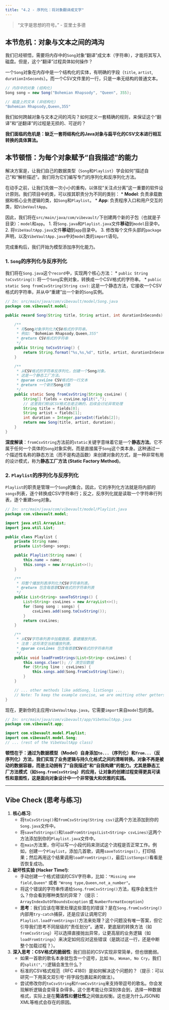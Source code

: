 ```yaml
---
title: "4.2 - 序列化：将对象翻译成文字"
---
```


> "文字是思想的符号。" - 亚里士多德

## 本节危机：对象与文本之间的鸿沟

我们已经顿悟，需要将内存中的`Song`对象“翻译”成文本（字符串），才能将其写入磁盘。但是，这个“翻译”过程具体如何操作？

一个`Song`对象在内存中是一个结构化的实体，有明确的字段（`title`, `artist`, `durationInSeconds`）。而一个CSV文件里的一行，只是一串无结构的普通文本。

```java
// 内存中的对象 (结构化)
Song song = new Song("Bohemian Rhapsody", "Queen", 355);

// 磁盘上的文本 (非结构化)
"Bohemian Rhapsody,Queen,355"
```

我们如何跨越对象与文本之间的鸿沟？如何定义一套精确的规则，来保证这个“翻译”和“逆翻译”的过程是无损的、可逆的？

**我们面临的危机是：缺乏一套将结构化的Java对象与扁平化的CSV文本进行相互转换的具体算法。**

## 本节顿悟：为每个对象赋予“自我描述”的能力

解决方案是，让我们自己的数据类型（`Song`和`Playlist`）学会如何“描述自己”和“解析描述”。我们将为它们编写专门的序列化和反序列化方法。

在动手之前，让我们先做一次小小的重构，以体现“关注点分离”这一重要的软件设计原则。我们项目中的类，可以按其职责分为不同的类别：
*   **Model**: 负责承载数据和核心业务逻辑的类，如`Song`和`Playlist`。
*   **App**: 负责程序入口和用户交互的类，如`VibeVaultApp`。

因此，我们将在`src/main/java/com/vibevault/`下创建两个新的子包（也就是子目录）：`model`和`app`。
1.  将`Song.java`和`Playlist.java`文件**移动**到`model`目录中。
2.  将`VibeVaultApp.java`文件**移动**到`app`目录中。
3.  修改每个文件头部的`package`声明，以及`VibeVaultApp.java`中对`model`类的`import`语句。

完成重构后，我们开始为模型添加序列化能力。

### 1. `Song`的序列化与反序列化

我们将在`Song.java`这个`record`中，实现两个核心方法：
*   `public String toCsvString()`: 将一个`Song`实例对象，转换成一个CSV格式的字符串。
*   `public static Song fromCsvString(String csv)`: 这是一个静态方法，它接收一个CSV格式的字符串，并从中“重建”出一个新的`Song`实例。

```java
// In: src/main/java/com/vibevault/model/Song.java
package com.vibevault.model;

public record Song(String title, String artist, int durationInSeconds) {

    /**
     * 将Song对象序列化为CSV格式的字符串。
     * 例如: "Bohemian Rhapsody,Queen,355"
     * @return CSV格式的字符串
     */
    public String toCsvString() {
        return String.format("%s,%s,%d", title, artist, durationInSeconds);
    }

    /**
     * 从CSV格式的字符串反序列化，创建一个Song对象。
     * 这是一个静态工厂方法。
     * @param csvLine CSV格式的一行文本
     * @return 一个新的Song对象
     */
    public static Song fromCsvString(String csvLine) {
        String[] fields = csvLine.split(",");
        // 这里我们假设CSV格式总是正确的，后续会讨论异常处理
        String title = fields[0];
        String artist = fields[1];
        int duration = Integer.parseInt(fields[2]);
        return new Song(title, artist, duration);
    }
}
```
**深度解读**：`fromCsvString`方法前的`static`关键字意味着它是一个**静态方法**。它不属于任何一个具体的`Song`对象实例，而是直接属于`Song`这个类本身。这种通过一个描述性名称的静态方法（而不是构造函数）来创建对象的方式，是一种非常有用的设计模式，称为**静态工厂方法 (Static Factory Method)**。

### 2. `Playlist`的序列化与反序列化

`Playlist`的职责是管理一个`Song`的集合。因此，它的序列化方法就是将内部的`songs`列表，逐个转换成CSV字符串行；反之，反序列化就是读取一个字符串行列表，逐个重建`Song`对象。

```java
// In: src/main/java/com/vibevault/model/Playlist.java
package com.vibevault.model;

import java.util.ArrayList;
import java.util.List;

public class Playlist {
    private String name;
    private List<Song> songs;

    public Playlist(String name) {
        this.name = name;
        this.songs = new ArrayList<>();
    }

    /**
     * 将整个播放列表序列化为CSV字符串列表。
     * @return 包含每首歌CSV格式的字符串列表
     */
    public List<String> saveToStrings() {
        List<String> csvLines = new ArrayList<>();
        for (Song song : songs) {
            csvLines.add(song.toCsvString());
        }
        return csvLines;
    }

    /**
     * 从CSV字符串列表中加载数据，重建播放列表。
     * 注意：这将清空当前播放列表。
     * @param csvLines 包含每首歌CSV格式的字符串列表
     */
    public void loadFromStrings(List<String> csvLines) {
        this.songs.clear(); // 清空旧数据
        for (String line : csvLines) {
            this.songs.add(Song.fromCsvString(line));
        }
    }

    // ... other methods like addSong, listSongs ...
    // Note: To keep the example concise, we are omitting other getters like getName().
}
```

现在，更新你的主应用`VibeVaultApp.java`，它需要`import`来自`model`包的类。

```java
// In: src/main/java/com/vibevault/app/VibeVaultApp.java
package com.vibevault.app;

import com.vibevault.model.Playlist;
import com.vibevault.model.Song;
// ... (rest of the VibeVaultApp class)
```

**顿悟在于：通过为数据模型（Model）自身添加`to...`（序列化）和`from...`（反序列化）方法，我们实现了业务逻辑与持久化格式之间的清晰转换。对象不再是被动的数据容器，而是主动拥有了“自我描述”和“自我构建”的能力。尤其是静态工厂方法模式（如`Song.fromCsvString`）的应用，让对象的创建过程变得更具可读性和意图性，这是面向对象设计中一个非常强大和优雅的实践。**

---

## Vibe Check (思考与练习)

1.  **核心练习**:
    *   将`toCsvString()`和`fromCsvString(String csv)`这两个方法添加到你的`Song.java`文件中。
    *   将`saveToStrings()`和`loadFromStrings(List<String> csvLines)`这两个方法添加到你的`Playlist.java`文件中。
    *   在`main`方法里，你可以写一小段代码来测试这个流程是否正常工作。例如，创建一个`Playlist`，添加几首歌，调用`saveToStrings()`，打印结果；然后再用这个结果调用`loadFromStrings()`，最后`listSongs()`看看是否恢复成功。

2.  **破坏性实验 (Hacker Time!)**:
    *   手动创建一个格式错误的CSV字符串，比如：`"Missing one field,Queen"` 或者 `"Wrong type,Queen,not_a_number"`。
    *   将这个错误的字符串传递给`Song.fromCsvString()`方法，程序会发生什么？你会看到哪种类型的异常？（提示：`ArrayIndexOutOfBoundsException` 或 `NumberFormatException`）
    *   **思考**：我们应该在哪里处理这些潜在的错误？是在`Song.fromCsvString()`内部用`try-catch`捕获，还是应该让调用它的`Playlist.loadFromStrings()`方法来处理？这个问题没有唯一答案，但它引导我们思考不同层级的“责任划分”。通常，更底层的转换方法（如`fromCsvString`）可以选择直接抛出异常，让更高层的业务逻辑（如`loadFromStrings`）来决定如何应对这些错误（是跳过这一行，还是中断整个加载过程？）。

3.  **深入思考：CSV格式的脆弱性**:
    我们目前的CSV实现非常简单，但也很脆弱。
    *   如果一首歌的歌名本身就包含一个逗号，比如 `No, Woman, No Cry`，我们的`split(",")`逻辑会发生什么？
    *   标准的CSV格式规范（RFC 4180）是如何解决这个问题的？（提示：可以研究一下用英文双引号`"`将字段包裹起来的做法）。
    *   尝试修改你的`toCsvString`和`fromCsvString`来支持带逗号的歌名。你会发现解析逻辑会变得复杂得多。这个思考能让你深刻体会到，选择一种数据格式，实际上是在**简洁性**和**健壮性**之间做出权衡。这也是为什么JSON和XML等格式会存在的原因。 